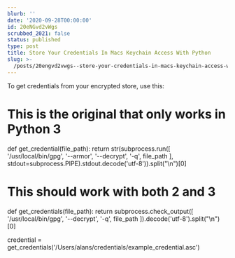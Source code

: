```yaml
---
blurb: ''
date: '2020-09-28T00:00:00'
id: 20eNGvd2vWgs
scrubbed_2021: false
status: published
type: post
title: Store Your Credentials In Macs Keychain Access With Python
slug: >-
  /posts/20engvd2vwgs--store-your-credentials-in-macs-keychain-access-with-python
---
```


To get credentials from your encrypted store, use this:

# This is the original that only works in Python 3
def get_credential(file_path):
    return str(subprocess.run([
        '/usr/local/bin/gpg', '--armor', '--decrypt', '-q',
        file_path
    ], stdout=subprocess.PIPE).stdout.decode('utf-8')).split("\n")[0]




# This should work with both 2 and 3
def get_credentials(file_path):
    return subprocess.check_output([
        '/usr/local/bin/gpg', '--decrypt', '-q',
        file_path
    ]).decode('utf-8').split("\n")[0]

    
    
credential = get_credentials('/Users/alans/credentials/example_credential.asc')
